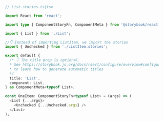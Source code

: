```ts
// List.stories.ts|tsx

import React from 'react';

import type { ComponentStoryFn, ComponentMeta } from '@storybook/react';

import { List } from './List';

//👇 Instead of importing ListItem, we import the stories
import { Unchecked } from './ListItem.stories';

export default {
  /* 👇 The title prop is optional.
  * See https://storybook.js.org/docs/react/configure/overview#configure-story-loading
  * to learn how to generate automatic titles
  */
  title: 'List',
  component: List,
} as ComponentMeta<typeof List>;

const OneItem: ComponentStoryFn<typeof List> = (args) => (
  <List {...args}>
    <Unchecked {...Unchecked.args} />
  </List>
);
```